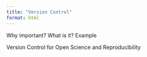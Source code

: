 ```yaml
---
title: "Version Control"
format: html
---
```


Why important?
What is it?
Example

Version Control for Open Science and Reproducibility